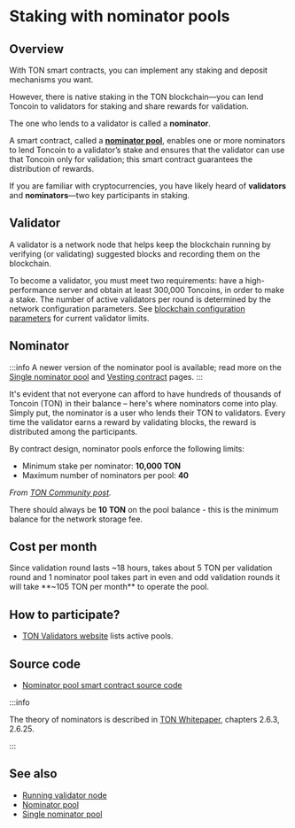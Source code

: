 
# Staking with nominator pools

## Overview

With TON smart contracts, you can implement any staking and deposit mechanisms you want.

However, there is native staking in the TON blockchain—you can lend Toncoin to validators for staking and share rewards for validation.

The one who lends to a validator is called a **nominator**.

A smart contract, called a [**nominator pool**](/v3/documentation/smart-contracts/contracts-specs/nominator-pool/), enables one or more nominators to lend Toncoin to a validator’s stake and ensures that the validator can use that Toncoin only for validation; this smart contract guarantees the distribution of rewards.

If you are familiar with cryptocurrencies, you have likely heard of **validators** and **nominators**—two key participants in staking.

## Validator

A validator is a network node that helps keep the blockchain running by verifying (or validating) suggested blocks and recording them on the blockchain.

To become a validator, you must meet two requirements: have a high-performance server and obtain at least 300,000 Toncoins, in order to make a stake. The number of active validators per round is determined by the network configuration parameters.
See [blockchain configuration parameters](/v3/documentation/network/config-params/overview) for current validator limits.


## Nominator

:::info
A newer version of the nominator pool is available; read more on the [Single nominator pool](/v3/documentation/smart-contracts/contracts-specs/single-nominator-pool/) and [Vesting contract](/v3/documentation/smart-contracts/contracts-specs/vesting-contract/) pages.
:::

It's evident that not everyone can afford to have hundreds of thousands of Toncoin (TON) in their balance – here's where nominators come into play. Simply put, the nominator is a user who lends their TON to validators. Every time the validator earns a reward by validating blocks, the reward is distributed among the participants.

By contract design, nominator pools enforce the following limits:
- Minimum stake per nominator: **10,000 TON**
- Maximum number of nominators per pool: **40**

_From [TON Community post](https://t.me/toncoin/543)._

There should always be **10 TON** on the pool balance - this is the minimum balance for the network storage fee.

## Cost per month

Since validation round lasts ~18 hours, takes about 5 TON per validation round and 1 nominator pool takes part in even and odd validation rounds it will take **~105 TON per month** to operate the pool.

## How to participate?

- [TON Validators website](https://tonvalidators.org/) lists active pools.

## Source code

- [Nominator pool smart contract source code](https://github.com/ton-blockchain/nominator-pool)

:::info

The theory of nominators is described in [TON Whitepaper](https://docs.ton.org/ton.pdf), chapters 2.6.3, 2.6.25.

:::

## See also
- [Running validator node](/v3/guidelines/nodes/running-nodes/validator-node)
- [Nominator pool](/v3/documentation/smart-contracts/contracts-specs/nominator-pool/)
- [Single nominator pool](/v3/documentation/smart-contracts/contracts-specs/single-nominator-pool/)
<Feedback />
